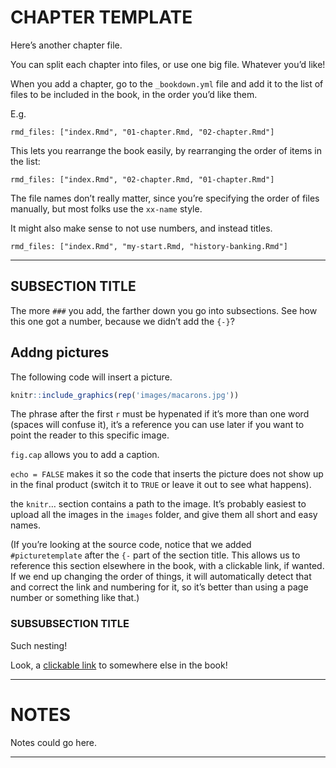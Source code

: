 # CHAPTER TEMPLATE {-}

Here's another chapter file.

You can split each chapter into files, or use one big file. Whatever you'd like!

When you add a chapter, go to the `_bookdown.yml` file and add it to the list of files to be included in the book, in the order you'd like them.

E.g.

`rmd_files: ["index.Rmd", "01-chapter.Rmd, "02-chapter.Rmd"]`

This lets you rearrange the book easily, by rearranging the order of items in the list:

`rmd_files: ["index.Rmd", "02-chapter.Rmd, "01-chapter.Rmd"]`

The file names don't really matter, 
since you're specifying the order of files manually, 
but most folks use the `xx-name` style.

It might also make sense to not use numbers, and instead titles.

`rmd_files: ["index.Rmd", "my-start.Rmd, "history-banking.Rmd"]`


---


##  SUBSECTION TITLE

The more `###` you add, the farther down you go into subsections. 
See how this one got a number, because we didn't add the `{-}`?

## Addng pictures {-}

The following code will insert a picture.



```r
knitr::include_graphics(rep('images/macarons.jpg'))
```

The phrase after the first `r` must be hypenated if it's more than one word (spaces will confuse it), 
it's a reference you can use later if you want to point the reader to this specific image.

`fig.cap` allows you to add a caption.

`echo = FALSE` makes it so the code that inserts the picture does not show up in the final product (switch it to `TRUE` or leave it out to see what happens).

the `knitr`... section contains a path to the image. 
It's probably easiest to upload all the images in the `images` folder, 
and give them all short and easy names.

(If you're looking at the source code, notice that we added `#picturetemplate` after the `{-` part of the section title. 
This allows us to reference this section elsewhere in the book, with a clickable link, if wanted.
If we end up changing the order of things, it will automatically detect that and correct the link and numbering for it,
so it's better than using a page number or something like that.)

### SUBSUBSECTION TITLE {-}

Such nesting!

Look, a [clickable link](#picturetemplate) to somewhere else in the book!

---

# NOTES {-} 

Notes could go here.

---

